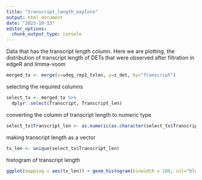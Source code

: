 ```yaml
---
title: "transcript_length_explore"
output: html_document
date: "2023-10-13"
editor_options: 
  chunk_output_type: console
---
```


Data that has the transcript length column. Here we are plotting, the distribution of transcript length of DETs that were observed after filtration in edgeR and limma-voom

```r
merged_tx <- merge(x=udeg_rep1_txlen, y=z_det, by="Transcript")
```

selecting the required columns
```r
select_tx <- merged_tx %>% 
  dplyr::select(Transcript, Transcript_len)
```

converting the column of transcript length to numeric type
```r
select_tx$Transcript_len <- as.numeric(as.character(select_tx$Transcript_len))
```

making transcript length as a vector
```r
tx_len <- unique(select_tx$Transcript_len)
```

histogram of transcript length
```r
ggplot(mapping = aes(tx_len)) + geom_histogram(binwidth = 100, col="blue") + ggtitle("Histogram of Trancript length of DETs") + ylim(0,15) + theme_bw() + labs(x="Transcript length", y="count") + theme(axis.text=element_text(size=16), axis.title=element_text(size=18)) + theme(plot.title = element_text(size=18, face = "bold")) + xlim(0,5000)
```

